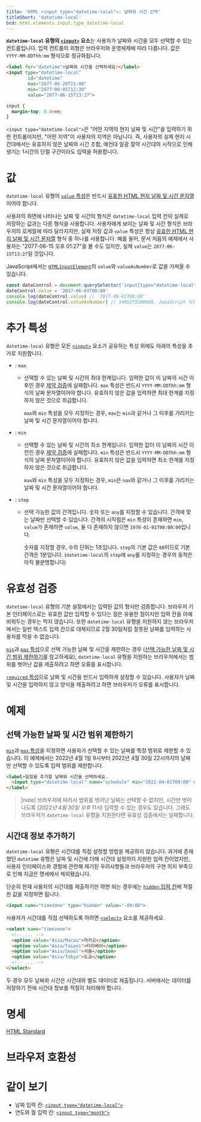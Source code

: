 ```yaml
---
title: 'HTML <input type="datetime-local">: 날짜와 시간 선택'
titleShort: 'datetime-local'
bcd: html.elements.input.type_datetime-local
---
```


**`datetime-local` 유형의 [`<input>`](../input) 요소**는 사용자가 날짜와 시간을 모두 선택할 수 있는 컨트롤입니다. 입력 컨트롤의 외형은 브라우저와 운영체제에 따라 다릅니다. 값은 `YYYY-MM-DDThh:mm` 형식으로 정규화됩니다.

```html hidden name=demo
<label for="datetime">날짜와 시간을 선택하세요:</label>
<input type="datetime-local"
        id="datetime"
        max="2077-06-20T21:00"
        min="2077-06-05T12:30"
        value="2077-06-15T13:27">
```

```css hidden name=demo
input {
  margin-top: 0.4rem;
}
```

<LiveExample height={240} lang="html" name="demo" />

`<input type="datetime-local">`은 "어떤 지역의 현지 날짜 및 시간"을 입력하기 위한 컨트롤이지만, "어떤 지역"이 사용자의 지역은 아닙니다. 즉, 사용자의 실제 현지 시간대에서는 유효하지 않은 날짜와 시간 조합, 예컨대 일광 절약 시간대의 시작으로 인해 생기는 1시간의 단절 구간이라도 입력을 허용합니다.

# 값

`datetime-local` 유형의 [`value` 특성](../input#term-value)은 반드시 [유효한 HTML 현지 날짜 및 시간 문자열](https://developer.mozilla.org/en-US/docs/Web/HTML/Date_and_time_formats#local_date_and_time_strings)이어야 합니다.

사용자의 화면에 나타나는 날짜 및 시간의 형식은 `datetime-local` 입력 칸이 실제로 저장하는 값과는 다른 형식을 사용합니다. 사용자에게 보이는 날짜 및 시간 형식은 브라우저의 로케일에 따라 달라지지만, 실제 저장 값과 `value` 특성은 항상 [유효한 HTML 현지 날짜 및 시간 문자열](https://developer.mozilla.org/en-US/docs/Web/HTML/Date_and_time_formats#local_date_and_time_strings) 형식 중 하나를 사용합니다. 예를 들어, 문서 처음의 예제에서 사용자는 "2077-06-15 오후 01:27"을 볼 수도 있지만, 실제 `value`는 `2077-06-15T13:27`일 것입니다.

JavaScript에서는 [`HTMLInputElement`](https://developer.mozilla.org/en-US/docs/Web/API/HTMLInputElement)의 `value`와 `valueAsNumber`로 값을 가져올 수 있습니다.

```js
const dateControl = document.querySelector('input[type="datetime-local"]')
dateControl.value = '2017-06-01T00:00'
console.log(dateControl.value) // '2017-06-01T00:00'
console.log(dateControl.valueAsNumber) // 1496275200000, JavaScript 타임스탬프 (밀리초)
```

# 추가 특성

`datetime-local` 유형은 모든 [`<input>`](../input) 요소가 공유하는 특성 외에도 아래의 특성을 추가로 지원합니다.

- : `max`

  - 선택할 수 있는 날짜 및 시간의 최대 한계입니다. 입력한 값이 이 날짜의 시간 이후인 경우 [제약 검증](https://developer.mozilla.org/en-US/docs/Web/Guide/HTML/Constraint_validation)에 실패합니다. `max` 특성은 반드시 `YYYY-MM-DDThh:mm` 형식의 날짜 문자열이어야 합니다. 유효하지 않은 값을 입력하면 최대 한계를 지정하지 않은 것으로 취급합니다.

    `max`와 `min` 특성을 모두 지정하는 경우, `max`는 `min`과 같거나 그 이후를 가리키는 날짜 및 시간 문자열이어야 합니다.

- : `min`

  - 선택할 수 있는 날짜 및 시간의 최소 한계입니다. 입력한 값이 이 날짜의 시간 이전인 경우 [제약 검증](https://developer.mozilla.org/en-US/docs/Web/Guide/HTML/Constraint_validation)에 실패합니다. `min` 특성은 반드시 `YYYY-MM-DDThh:mm` 형식의 날짜 문자열이어야 합니다. 유효하지 않은 값을 입력하면 최소 한계를 지정하지 않은 것으로 취급합니다.

    `max`와 `min` 특성을 모두 지정하는 경우, `min`은 `nax`와 같거나 그 이후를 가리키는 날짜 및 시간 문자열이어야 합니다.

- : `step`

  - 선택 가능한 값의 간격입니다. 숫자 또는 `any`를 지정할 수 있습니다. 간격에 맞는 날짜만 선택할 수 있습니다. 간격의 시작점은 `min` 특성이 존재하면 `min`, `value`가 존재하면 `value`, 둘 다 존재하지 않으면 `1970-01-01T00:00:00`입니다.

    숫자를 지정할 경우, 수의 단위는 1초입니다. `step`의 기본 값은 `60`이므로 기본 간격은 1분입니다. (`datetime-local`의 `step`에 `any`를 지정하는 경우의 동작은 아직 불분명합니다)

# 유효성 검증

`datetime-local` 유형의 기본 설정에서는 입력된 값의 형식만 검증합니다. 브라우저 기본 인터페이스로는 유효한 값만 입력할 수 있다는 점은 유용한 점이지만 입력 칸을 아예 비워두는 경우는 막지 않습니다. 또한 `datetime-local` 유형을 지원하지 않는 브라우저에서는 일반 텍스트 입력 칸으로 대체되므로 2월 30일처럼 잘못된 날짜를 입력하는 사용자를 막을 수 없습니다.

[`min`](#term-min)과 [`max` 특성](#term-max)으로 선택 가능한 날짜 및 시간을 제한하는 경우 ([선택 가능한 날짜 및 시간 범위 제한하기](#선택-가능한-날짜-및-시간-범위-제한하기)를 참고하세요), `datetime-local` 유형을 지원하는 브라우저에서는 범위를 벗어난 값을 제출하려고 하면 오류를 표시합니다.

[`required` 특성](../input#term-required)으로 날짜 및 시간을 반드시 입력하게 설정할 수 있습니다. 사용자가 날짜 및 시간을 입력하지 않고 양식을 제출하려고 하면 브라우저가 오류를 표시합니다.

# 예제

## 선택 가능한 날짜 및 시간 범위 제한하기

[`min`](#term-min)과 [`max` 특성](#term-max)을 지정하면 사용자가 선택할 수 있는 날짜를 특정 범위로 제한할 수 있습니다. 이 예제에서는 2022년 4월 1일 9시부터 2022년 4월 30일 22시까지의 날짜만 선택할 수 있도록 입력 범위를 제한합니다.

```html hidden name=range
<label>일정을 추가할 날짜와 시간을 선택하세요.
  <input type="datetime-local" name="schedule" min="2022-04-01T09:00" max="2022-04-30T22:00" />
</label>
```

<LiveExample name="range" height={140} />

> [note] 브라우저에 따라서 범위를 벗어난 날짜는 선택할 수 없지만, 시간만 벗어나도록 (_2022년 4월 30일 오후 11시_) 입력할 수 있는 경우도 있습니다. 그래도 브라우저가 `datetime-local` 유형을 지원한다면 유효성 검증에서는 실패합니다.

## 시간대 정보 추가하기

`datetime-local` 유형은 시간대를 직접 설정할 방법을 제공하지 않습니다. 과거에 존재했던 `datetime` 유형은 날짜 및 시간에 더해 시간대 설정까지 지원한 입력 칸이었지만, 사용자 인터페이스와 경험에 관련해 제기된 우려사항들과 브라우저의 구현 의지 부족으로 인해 지금은 명세에서 제외됐습니다.

단순히 현재 사용자의 시간대를 제출하기만 하면 되는 경우에는 [`hidden` 입력 칸](./hidden)에 적절한 값을 지정하면 됩니다.

```html
<input name="timezone" type="hidden" value="-09:00">
```

사용자가 시간대를 직접 선택하도록 하려면 [`<select>`](../select) 요소를 제공하세요.

```html
<select name="timezone">
  <!-- ... -->
  <option value="Asia/Macau">마카오</option>
  <option value="Asia/Taipei">타이베이</option>
  <option value="Asia/Seoul">서울</option>
  <option value="Asia/Tokyo">도쿄</option>
  <!-- ... -->
</select>
```

두 경우 모두 날짜와 시간은 시간대와 별도 데이터로 제출됩니다. 서버에서는 데이터를 저장하기 전에 시간대 정보를 적절히 처리해야 합니다.

# 명세

[HTML Standard](<https://html.spec.whatwg.org/multipage/input.html#local-date-and-time-state-(type=datetime-local)>)

# 브라우저 호환성

<BrowserCompat data={props.bcd} />

# 같이 보기

- 날짜 입력 칸: [`<input type="datetime-local">`](./date)
- 연도와 월 입력 칸: [`<input type="month">`](./month)
